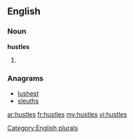 ==English==

===Noun===
'''hustles'''

# {{plural of|[[hustle]]}}

===Anagrams===
* [[lushest#English|lushest]]
* [[sleuths#English|sleuths]]

[[Category:English plurals]]

[[ar:hustles]]
[[fr:hustles]]
[[my:hustles]]
[[vi:hustles]]